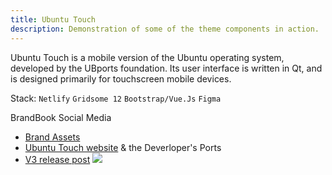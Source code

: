 ```yaml
---
title: Ubuntu Touch
description: Demonstration of some of the theme components in action.
---
```



<PageDescription>

Ubuntu Touch is a mobile version of the Ubuntu operating system, developed by the UBports foundation. Its user interface is written in Qt, and is designed primarily for touchscreen mobile devices.

Stack: `Netlify` `Gridsome 12` `Bootstrap/Vue.Js` `Figma`


</PageDescription>

<AnchorLinks>
  <AnchorLink>BrandBook</AnchorLink>
  <AnchorLink>Social Media</AnchorLink>
</AnchorLinks>


- [Brand Assets](https://www.figma.com/file/4f23TTErgyU4MrJAlaiyLw/BrandDeck?node-id=0%3A1)
- [Ubuntu Touch website](https://ubuntu-touch.netlify.app/) & the Deverloper's Ports
- [V3 release post](https://hackmd.io/B_ek3zwYQPiv6sw6y4ROSw?view)
![](https://i.imgur.com/xKPjOKb.jpg)
